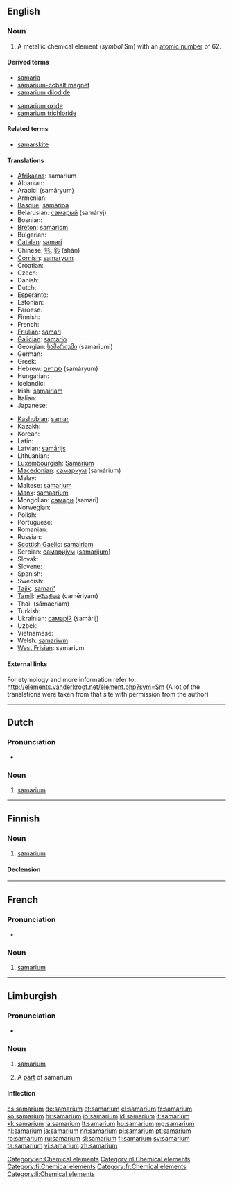 {{also|Samarium}}
==English==
{{elements|Sm|promethium|Pm|europium|Eu}}

===Noun===
{{en-noun|-}}
{{wikipedia}}

# A metallic chemical element (''symbol'' Sm) with an [[atomic number]] of 62.

====Derived terms====
{{der-top}}
* [[samaria]]
* [[samarium-cobalt magnet]]
* [[samarium diiodide]]
{{der-mid}}
* [[samarium oxide]]
* [[samarium trichloride]]
{{der-bottom}}

====Related terms====
* [[samarskite]]<!--origin of the word "samarium"-->

====Translations====
{{trans-top|chemical element}}
* [[Afrikaans]]: samarium
* Albanian: {{t-|sq|samarium|xs=Albanian}}
* Arabic: {{Arab|[[ساماريوم]]}} (samáryum) {{m}}
* Armenian: {{t-|hy|սամարիում|tr=samarium}}
* [[Basque]]: [[samarioa]]
* Belarusian: [[самарый]] (samáryj) {{m}}
* Bosnian: {{t-|bs|samarij}}
* [[Breton]]: [[samariom]]
* Bulgarian: {{t-|bg|самарий|m|tr=samárij}}
* [[Catalan]]: [[samari]]
* Chinese: [[钐]], [[釤]] (shàn)
* [[Cornish]]: [[samaryum]]
* Croatian: {{t+|hr|samarij}}
* Czech: {{t+|cs|samarium}}
* Danish: {{t-|da|samarium}}
* Dutch: {{t+|nl|samarium|n}}
* Esperanto: {{t-|eo|samario|xs=Esperanto}}
* Estonian: {{t-|et|samaarium}}
* Faroese: {{t-|fo|samarium|xs=Faroese}}
* Finnish: {{t+|fi|samarium}}
* French: {{t+|fr|samarium|m}}
* [[Friulian]]: [[samari]]
* [[Galician]]: [[samario]]
* Georgian: [[სამარიუმი]] (samariumi)
* German: {{t+|de|Samarium|n}}
* Greek: {{t+|el|σαμάριο|n|tr=samário}}
* Hebrew: [[סמריום]] (samáryum)
* Hungarian: {{t+|hu|szamárium}}
* Icelandic: {{t+|is|samarín}}
* Irish: [[samairiam]]
* Italian: {{t+|it|samario|m}}
* Japanese: {{t+|ja|サマリウム|tr=samariumu}}
{{trans-mid}}
* [[Kashubian]]: [[samar]]
* Kazakh: {{t-|kk|самарий|tr=samarii|sc=Cyrl|xs=Kazakh}}
* Korean: {{t+|ko|사마륨|tr=samaryum|sc=Hang}}
* Latin: {{t+|la|samarium}}
* Latvian: [[samārijs]]
* Lithuanian: {{t+|lt|samaris|xs=Lithuanian}}
* [[Luxembourgish]]: [[Samarium]]
* [[Macedonian]]: [[самариум]] (samárium) {{m}}
* Malay: {{t-|ms|samarium|xs=Malay}}
* Maltese: [[samarjum]]
* [[Manx]]: [[samaarium]]
* Mongolian: [[самари]] (samari)
* Norwegian: {{t-|no|samarium}}
* Polish: {{t+|pl|samar|m}}
* Portuguese: {{t+|pt|samário|m}}
* Romanian: {{t+|ro|samariu|n}}
* Russian: {{t+|ru|самарий|m|tr=samárij}}
* [[Scottish Gaelic]]: [[samairiam]]
* Serbian: [[самариjум]] ([[samarijum]]) {{m}}
* Slovak: {{t-|sk|samarium}}
* Slovene: {{t+|sl|samarij}}
* Spanish: {{t+|es|samario|m}}
* Swedish: {{t+|sv|samarium}}
* [[Tajik]]: [[samari']]
* [[Tamil]]: [[சமேரியம்]] (camēriyam)
* Thai: {{Thai|[[ซาแมเรียม]]}} (sāmaeriam)
* Turkish: {{t+|tr|samaryum}}
* Ukrainian: [[самарій]] (samárij) {{m}}
* Uzbek: {{t-|uz|самарий|tr=samariy|sc=Cyrl|xs=Uzbek}}
* Vietnamese: {{t-|vi|samari|xs=Vietnamese}}
* Welsh: [[samariwm]]
* [[West Frisian]]: samarium
{{trans-bottom}}

====External links====
For etymology and more information refer to:
http://elements.vanderkrogt.net/element.php?sym=Sm
(A lot of the translations were taken from that site with permission from the author)

[[Category:en:Chemical elements]]

----

==Dutch==
{{wikipedia|lang=nl}}

===Pronunciation===
* {{audio|Nl-samarium.ogg|Audio}}

===Noun===
{{head|nl|noun|g=n}}

# [[samarium#English|samarium]]

[[Category:nl:Chemical elements]]

----

==Finnish==
{{wikipedia|lang=fi}}

===Noun===
{{head|fi|noun}}

# [[#English|samarium]]

====Declension====
{{fi-decl-tuoli|samarium|||a|i|nopl=1}}

[[Category:fi:Chemical elements]]

----

==French==
{{wikipedia|lang=fr}}

===Pronunciation===
* {{IPA|lang=fr|/sa.ma.ʁjɔm/ }}

===Noun===
{{fr-noun-unc|m}}

# [[#English|samarium]]

[[Category:fr:Chemical elements]]

----

==Limburgish==

===Pronunciation===
* {{IPA|[sɑˈmaː˨ʁjɔ˧m]|lang=li}}

===Noun===
{{li-noun|g=n}}

# {{uncountable|lang=li}} [[samarium#English|samarium]]
# A [[part]] of samarium

====Inflection====
{{li-decl-noun-um|samari}}

[[Category:li:Chemical elements]]

[[cs:samarium]]
[[de:samarium]]
[[et:samarium]]
[[el:samarium]]
[[fr:samarium]]
[[ko:samarium]]
[[hr:samarium]]
[[io:samarium]]
[[id:samarium]]
[[it:samarium]]
[[kk:samarium]]
[[la:samarium]]
[[lt:samarium]]
[[hu:samarium]]
[[mg:samarium]]
[[nl:samarium]]
[[ja:samarium]]
[[nn:samarium]]
[[pl:samarium]]
[[pt:samarium]]
[[ro:samarium]]
[[ru:samarium]]
[[sl:samarium]]
[[fi:samarium]]
[[sv:samarium]]
[[ta:samarium]]
[[vi:samarium]]
[[zh:samarium]]